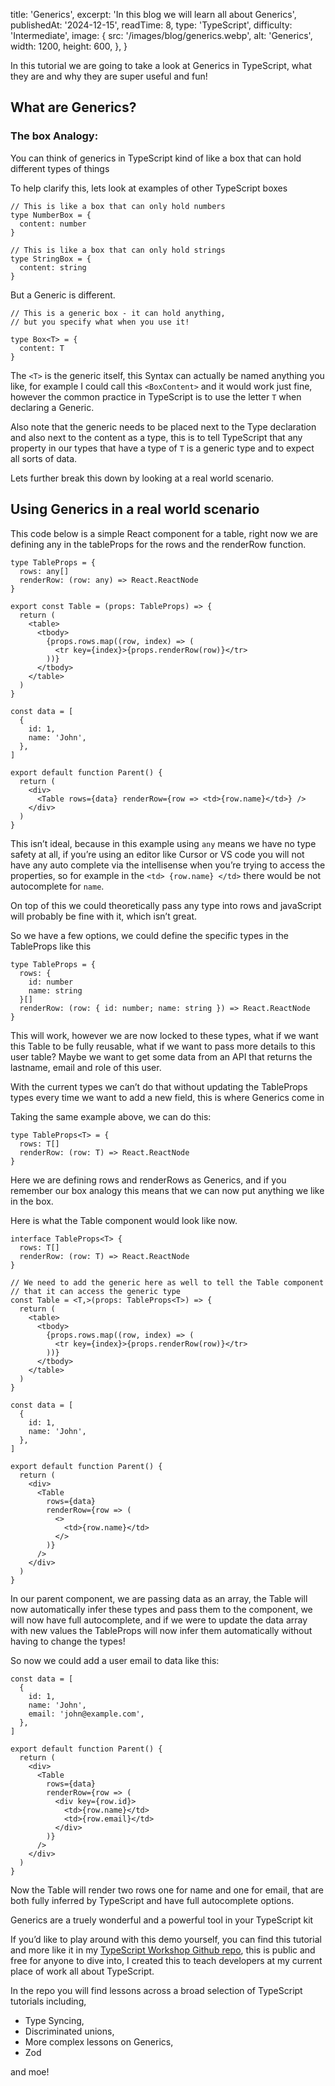   title: 'Generics',
  excerpt: 'In this blog we will learn all about Generics',
  publishedAt: '2024-12-15',
  readTime: 8,
  type: 'TypeScript',
  difficulty: 'Intermediate',
  image: {
    src: '/images/blog/generics.webp',
    alt: 'Generics',
    width: 1200,
    height: 600,
  },
}

In this tutorial we are going to take a look at Generics in TypeScript, what they are and why they are super useful and fun!

## What are Generics?

### The box Analogy:

You can think of generics in TypeScript kind of like a box that can hold different types of things

To help clarify this, lets look at examples of other TypeScript boxes

```tsx
// This is like a box that can only hold numbers
type NumberBox = {
  content: number
}

// This is like a box that can only hold strings
type StringBox = {
  content: string
}
```

But a Generic is different.

```tsx
// This is a generic box - it can hold anything,
// but you specify what when you use it!

type Box<T> = {
  content: T
}
```

The `<T>` is the generic itself, this Syntax can actually be named anything you like, for example I could call this
`<BoxContent>` and it would work just fine, however the common practice in TypeScript is to use the
letter `T` when declaring a Generic.

Also note that the generic needs to be placed next to the Type
declaration and also next to the content as a type, this is to tell TypeScript that any property
in our types that have a type of `T` is a generic type and to expect all sorts of data.

Lets further break this down by looking at a real world scenario.

## Using Generics in a real world scenario

This code below is a simple React component for a table, right now we are defining any in the tableProps for the rows and the renderRow function.

```tsx
type TableProps = {
  rows: any[]
  renderRow: (row: any) => React.ReactNode
}

export const Table = (props: TableProps) => {
  return (
    <table>
      <tbody>
        {props.rows.map((row, index) => (
          <tr key={index}>{props.renderRow(row)}</tr>
        ))}
      </tbody>
    </table>
  )
}

const data = [
  {
    id: 1,
    name: 'John',
  },
]

export default function Parent() {
  return (
    <div>
      <Table rows={data} renderRow={row => <td>{row.name}</td>} />
    </div>
  )
}
```

This isn’t ideal, because in this example using `any` means we have no type safety at all, if you’re
using an editor like Cursor or VS code you will not have any auto complete via the intellisense when
you’re trying to access the properties, so for example in the `<td> {row.name} </td>` there would be not
autocomplete for `name`.

On top of this we could theoretically pass any type into rows and javaScript
will probably be fine with it, which isn’t great.

So we have a few options, we could define the specific types in the TableProps like this

```tsx
type TableProps = {
  rows: {
    id: number
    name: string
  }[]
  renderRow: (row: { id: number; name: string }) => React.ReactNode
}
```

This will work, however we are now locked to these types, what if we want this Table to be fully reusable, what if we want to pass more details to this user table? Maybe we want to get some data from an API that returns the lastname, email and role of this user.

With the current types we can’t do that without updating the TableProps types every time we want to add a new field, this is where Generics come in

Taking the same example above, we can do this:

```tsx
type TableProps<T> = {
  rows: T[]
  renderRow: (row: T) => React.ReactNode
}
```

Here we are defining rows and renderRows as Generics, and if you remember our box analogy this means that we can now put anything we like in the box.

Here is what the Table component would look like now.

```tsx
interface TableProps<T> {
  rows: T[]
  renderRow: (row: T) => React.ReactNode
}

// We need to add the generic here as well to tell the Table component
// that it can access the generic type
const Table = <T,>(props: TableProps<T>) => {
  return (
    <table>
      <tbody>
        {props.rows.map((row, index) => (
          <tr key={index}>{props.renderRow(row)}</tr>
        ))}
      </tbody>
    </table>
  )
}

const data = [
  {
    id: 1,
    name: 'John',
  },
]

export default function Parent() {
  return (
    <div>
      <Table
        rows={data}
        renderRow={row => (
          <>
            <td>{row.name}</td>
          </>
        )}
      />
    </div>
  )
}
```

In our parent component, we are passing data as an array, the Table will now automatically infer these types and pass them to the component, we will now have full autocomplete, and if we were to update the data array with new values the TableProps will now infer them automatically without having to change the types!

So now we could add a user email to data like this:

```tsx
const data = [
  {
    id: 1,
    name: 'John',
    email: 'john@example.com',
  },
]

export default function Parent() {
  return (
    <div>
      <Table
        rows={data}
        renderRow={row => (
          <div key={row.id}>
            <td>{row.name}</td>
            <td>{row.email}</td>
          </div>
        )}
      />
    </div>
  )
}
```

Now the Table will render two rows one for name and one for email, that are both fully inferred by TypeScript and have full autocomplete options.

Generics are a truely wonderful and a powerful tool in your TypeScript kit

If you’d like to play around with this demo yourself, you can find this tutorial and more like it in my [TypeScript Workshop Github repo](https://github.com/Dealsy/TypeScript-Workshop), this is public and free for anyone to dive into, I created this to teach developers at my current place of work all about TypeScript.

In the repo you will find lessons across a broad selection of TypeScript tutorials including,

- Type Syncing,
- Discriminated unions,
- More complex lessons on Generics,
- Zod

and moe!
